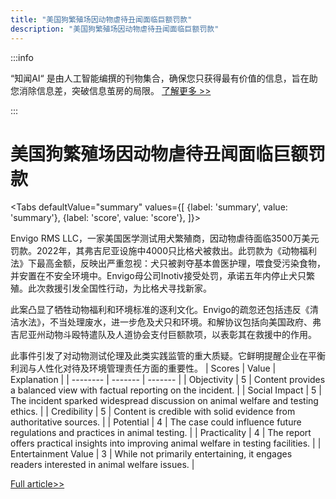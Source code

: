 ```yaml
---
title: "美国狗繁殖场因动物虐待丑闻面临巨额罚款"
description: "美国狗繁殖场因动物虐待丑闻面临巨额罚款"
---
```



:::info

“知闻AI“ 是由人工智能编撰的刊物集合，确保您只获得最有价值的信息，旨在助您消除信息差，突破信息茧房的局限。  [了解更多 >>](/zh-Hans/docs/guides)

:::

# 美国狗繁殖场因动物虐待丑闻面临巨额罚款


<Tabs
	defaultValue="summary"
	values={[
	{label: 'summary', value: 'summary'},
	{label: 'score', value: 'score'},
]}>
<TabItem value="summary">


Envigo RMS LLC，一家美国医学测试用犬繁殖商，因动物虐待面临3500万美元罚款。2022年，其弗吉尼亚设施中4000只比格犬被救出。此罚款为《动物福利法》下最高金额，反映出严重忽视：犬只被剥夺基本兽医护理，喂食受污染食物，并安置在不安全环境中。Envigo母公司Inotiv接受处罚，承诺五年内停止犬只繁殖。此次救援引发全国性行动，为比格犬寻找新家。

此案凸显了牺牲动物福利和环境标准的逐利文化。Envigo的疏忽还包括违反《清洁水法》，不当处理废水，进一步危及犬只和环境。和解协议包括向美国政府、弗吉尼亚州动物斗殴特遣队及人道协会支付巨额款项，以表彰其在救援中的作用。

此事件引发了对动物测试伦理及此类实践监管的重大质疑。它鲜明提醒企业在平衡利润与人性化对待及环境管理责任方面的重要性。
</TabItem>
<TabItem value="score">
	| Scores     | Value   | Explanation |
	| -------- | ------- | ------- |
	| Objectivity  | 5    | Content provides a balanced view with factual reporting on the incident.    |
	| Social Impact | 5     | The incident sparked widespread discussion on animal welfare and testing ethics.    |
	| Credibility    | 5    | Content is credible with solid evidence from authoritative sources.    |
	| Potential    | 4    | The case could influence future regulations and practices in animal testing.    |
	| Practicality    | 4    | The report offers practical insights into improving animal welfare in testing facilities.    |
	| Entertainment Value    | 3    | While not primarily entertaining, it engages readers interested in animal welfare issues.    |
</TabItem>
</Tabs>

[Full article>>](https://www.bbc.com/news/articles/cyrry1jkpvvo)
